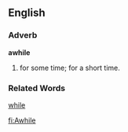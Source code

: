 ==English==
===Adverb===
'''awhile'''
#for some time; for a short time.

===Related Words===
[[while]]

[[fi:Awhile]]